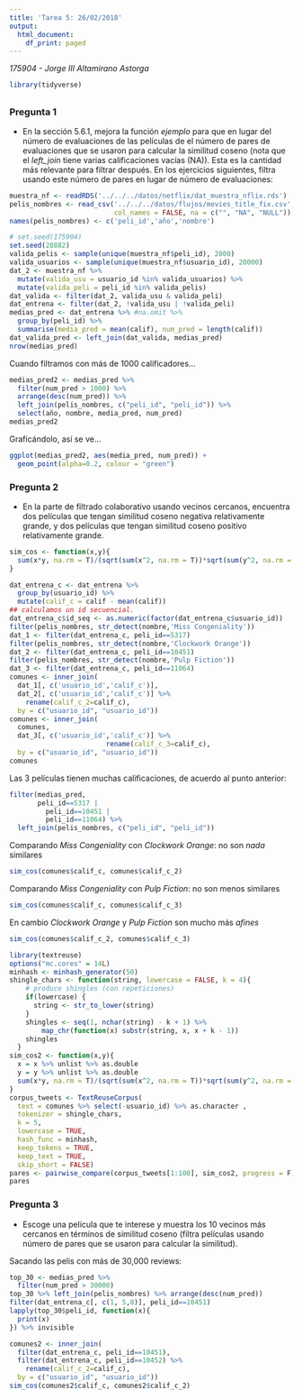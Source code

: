 ```yaml
---
title: 'Tarea 5: 26/02/2018'
output:
  html_document:
    df_print: paged
---
```


_175904 - Jorge III Altamirano Astorga_

```r
library(tidyverse)
```
## {.tabset}

### Pregunta 1

- En la sección 5.6.1, mejora la función *ejemplo* para que en lugar del número
de evaluaciones de las películas de el número de pares de evaluaciones que se usaron
para calcular la similitud coseno (nota que el *left_join* tiene varias calificaciones
vacías (NA)). Esta es la cantidad más relevante para filtrar después. En los ejercicios siguientes, filtra usando este número de pares en lugar de número de evaluaciones:

```r
muestra_nf <- readRDS('../../../datos/netflix/dat_muestra_nflix.rds')
pelis_nombres <- read_csv('../../../datos/flujos/movies_title_fix.csv', 
                          col_names = FALSE, na = c("", "NA", "NULL"))
names(pelis_nombres) <- c('peli_id','año','nombre')
```


```r
# set.seed(175904)
set.seed(28882)
valida_pelis <- sample(unique(muestra_nf$peli_id), 2000)
valida_usuarios <- sample(unique(muestra_nf$usuario_id), 20000)
dat_2 <- muestra_nf %>%
  mutate(valida_usu = usuario_id %in% valida_usuarios) %>%
  mutate(valida_peli = peli_id %in% valida_pelis)
dat_valida <- filter(dat_2, valida_usu & valida_peli)
dat_entrena <- filter(dat_2, !valida_usu | !valida_peli)
medias_pred <- dat_entrena %>% #na.omit %>%
  group_by(peli_id) %>%
  summarise(media_pred = mean(calif), num_pred = length(calif))
dat_valida_pred <- left_join(dat_valida, medias_pred)
nrow(medias_pred)
```

Cuando filtramos con más de 1000 calificadores...

```r
medias_pred2 <- medias_pred %>% 
  filter(num_pred > 1000) %>%
  arrange(desc(num_pred)) %>% 
  left_join(pelis_nombres, c("peli_id", "peli_id")) %>% 
  select(año, nombre, media_pred, num_pred)
medias_pred2
```

Graficándolo, así se ve...

```r
ggplot(medias_pred2, aes(media_pred, num_pred)) + 
  geom_point(alpha=0.2, colour = "green")
```


### Pregunta 2

- En la parte de filtrado colaborativo usando vecinos cercanos, encuentra dos películas que
tengan similitud coseno negativa relativamente grande, y dos películas que tengan
similitud coseno positivo relativamente grande.

```r
sim_cos <- function(x,y){
  sum(x*y, na.rm = T)/(sqrt(sum(x^2, na.rm = T))*sqrt(sum(y^2, na.rm = T)))
}
```

```r
dat_entrena_c <- dat_entrena %>%
  group_by(usuario_id) %>%
  mutate(calif_c = calif - mean(calif))
## calculamos un id secuencial.
dat_entrena_c$id_seq <- as.numeric(factor(dat_entrena_c$usuario_id))
filter(pelis_nombres, str_detect(nombre,'Miss Congeniality'))
dat_1 <- filter(dat_entrena_c, peli_id==5317)
filter(pelis_nombres, str_detect(nombre,'Clockwork Orange'))
dat_2 <- filter(dat_entrena_c, peli_id==10451)
filter(pelis_nombres, str_detect(nombre,'Pulp Fiction'))
dat_3 <- filter(dat_entrena_c, peli_id==11064)
comunes <- inner_join(
  dat_1[, c('usuario_id','calif_c')], 
  dat_2[, c('usuario_id','calif_c')] %>%
    rename(calif_c_2=calif_c), 
  by = c("usuario_id", "usuario_id"))
comunes <- inner_join(
  comunes, 
  dat_3[, c('usuario_id','calif_c')] %>% 
                        rename(calif_c_3=calif_c), 
  by = c("usuario_id", "usuario_id"))
comunes
```

Las 3 películas tienen muchas calificaciones, de acuerdo al punto anterior:

```r
filter(medias_pred, 
       peli_id==5317 | 
         peli_id==10451 |
         peli_id==11064) %>% 
  left_join(pelis_nombres, c("peli_id", "peli_id"))
```

Comparando _Miss Congeniality_ con _Clockwork Orange_: no son *nada* similares
```r
sim_cos(comunes$calif_c, comunes$calif_c_2)
```

Comparando _Miss Congeniality_ con _Pulp Fiction_: no son menos similares
```r
sim_cos(comunes$calif_c, comunes$calif_c_3)
```

En cambio _Clockwork Orange_ y _Pulp Fiction_ son mucho más _afines_

```r
sim_cos(comunes$calif_c_2, comunes$calif_c_3)
```

```r
library(textreuse)
options("mc.cores" = 14L)
minhash <- minhash_generator(50)
shingle_chars <- function(string, lowercase = FALSE, k = 4){
    # produce shingles (con repeticiones)
    if(lowercase) {
      string <- str_to_lower(string)
    }
    shingles <- seq(1, nchar(string) - k + 1) %>%
        map_chr(function(x) substr(string, x, x + k - 1))
    shingles
  }
sim_cos2 <- function(x,y){
  x = x %>% unlist %>% as.double
  y = y %>% unlist %>% as.double
  sum(x*y, na.rm = T)/(sqrt(sum(x^2, na.rm = T))*sqrt(sum(y^2, na.rm = T)))
}
corpus_tweets <- TextReuseCorpus(
  text = comunes %>% select(-usuario_id) %>% as.character , 
  tokenizer = shingle_chars, 
  k = 5, 
  lowercase = TRUE,
  hash_func = minhash,
  keep_tokens = TRUE,
  keep_text = TRUE, 
  skip_short = FALSE)
pares <- pairwise_compare(corpus_tweets[1:100], sim_cos2, progress = F)
pares 
```

### Pregunta 3

- Escoge una película que te interese y muestra los 10 vecinos más cercanos en términos
de similitud coseno (filtra películas usando número de pares que se usaron para calcular 
la similitud).

Sacando las pelis con más de 30,000 reviews:

```r
top_30 <- medias_pred %>% 
  filter(num_pred > 30000)
top_30 %>% left_join(pelis_nombres) %>% arrange(desc(num_pred))
filter(dat_entrena_c[, c(1, 5,8)], peli_id==10451)
lapply(top_30$peli_id, function(x){
  print(x)
}) %>% invisible
```

```r
comunes2 <- inner_join(
  filter(dat_entrena_c, peli_id==10451), 
  filter(dat_entrena_c, peli_id==10452) %>%
    rename(calif_c_2=calif_c), 
  by = c("usuario_id", "usuario_id"))
sim_cos(comunes2$calif_c, comunes2$calif_c_2)
```

